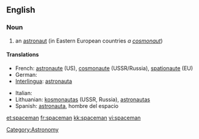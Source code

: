 ==English==

===Noun===
{{en-noun|spacemen}}

# an [[astronaut]] (in Eastern European countries ''a [[cosmonaut]]'')

====Translations====
{{trans-top}}
* French: [[astronaute]] (US), [[cosmonaute]] (USSR/Russia), [[spationaute]] (EU)
* German: {{t+|de|Raumfahrer}}
* [[Interlingua]]: [[astronauta]]
{{trans-mid}}
* Italian: {{t-|it|astronauta}}
* Lithuanian: [[kosmonautas]] {{m}} (USSR, Russia), [[astronautas]] {{m}} {{US}}
* Spanish: [[astronauta]], hombre del espacio
{{trans-bottom}}

[[Category:Astronomy]]

[[et:spaceman]]
[[fr:spaceman]]
[[kk:spaceman]]
[[vi:spaceman]]